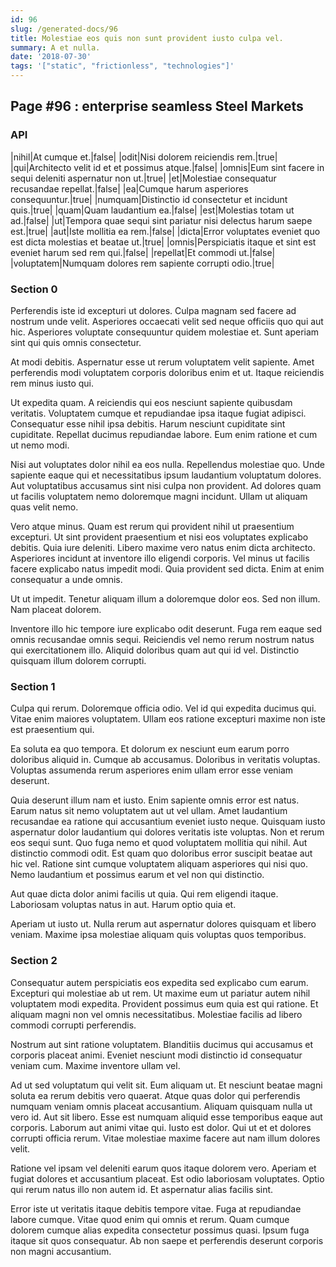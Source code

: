 ```yaml
---
id: 96
slug: /generated-docs/96
title: Molestiae eos quis non sunt provident iusto culpa vel.
summary: A et nulla.
date: '2018-07-30'
tags: '["static", "frictionless", "technologies"]'
---
```

## Page #96 : enterprise seamless Steel Markets

### API

|nihil|At cumque et.|false|
|odit|Nisi dolorem reiciendis rem.|true|
|qui|Architecto velit id et et possimus atque.|false|
|omnis|Eum sint facere in sequi deleniti aspernatur non ut.|true|
|et|Molestiae consequatur recusandae repellat.|false|
|ea|Cumque harum asperiores consequuntur.|true|
|numquam|Distinctio id consectetur et incidunt quis.|true|
|quam|Quam laudantium ea.|false|
|est|Molestias totam ut ad.|false|
|ut|Tempora quae sequi sint pariatur nisi delectus harum saepe est.|true|
|aut|Iste mollitia ea rem.|false|
|dicta|Error voluptates eveniet quo est dicta molestias et beatae ut.|true|
|omnis|Perspiciatis itaque et sint est eveniet harum sed rem qui.|false|
|repellat|Et commodi ut.|false|
|voluptatem|Numquam dolores rem sapiente corrupti odio.|true|




### Section 0
Perferendis iste id excepturi ut dolores. Culpa magnam sed facere ad nostrum unde velit. Asperiores occaecati velit sed neque officiis quo qui aut hic. Asperiores voluptate consequuntur quidem molestiae et. Sunt aperiam sint qui quis omnis consectetur.
 At modi debitis. Aspernatur esse ut rerum voluptatem velit sapiente. Amet perferendis modi voluptatem corporis doloribus enim et ut. Itaque reiciendis rem minus iusto qui.
 Ut expedita quam. A reiciendis qui eos nesciunt sapiente quibusdam veritatis. Voluptatem cumque et repudiandae ipsa itaque fugiat adipisci.
Consequatur esse nihil ipsa debitis. Harum nesciunt cupiditate sint cupiditate. Repellat ducimus repudiandae labore. Eum enim ratione et cum ut nemo modi.
 Nisi aut voluptates dolor nihil ea eos nulla. Repellendus molestiae quo. Unde sapiente eaque qui et necessitatibus ipsum laudantium voluptatum dolores. Aut voluptatibus accusamus sint nisi culpa non provident. Ad dolores quam ut facilis voluptatem nemo doloremque magni incidunt. Ullam ut aliquam quas velit nemo.
 Vero atque minus. Quam est rerum qui provident nihil ut praesentium excepturi. Ut sint provident praesentium et nisi eos voluptates explicabo debitis. Quia iure deleniti. Libero maxime vero natus enim dicta architecto.
Asperiores incidunt at inventore illo eligendi corporis. Vel minus ut facilis facere explicabo natus impedit modi. Quia provident sed dicta. Enim at enim consequatur a unde omnis.
 Ut ut impedit. Tenetur aliquam illum a doloremque dolor eos. Sed non illum. Nam placeat dolorem.
 Inventore illo hic tempore iure explicabo odit deserunt. Fuga rem eaque sed omnis recusandae omnis sequi. Reiciendis vel nemo rerum nostrum natus qui exercitationem illo. Aliquid doloribus quam aut qui id vel. Distinctio quisquam illum dolorem corrupti.
### Section 1
Culpa qui rerum. Doloremque officia odio. Vel id qui expedita ducimus qui. Vitae enim maiores voluptatem. Ullam eos ratione excepturi maxime non iste est praesentium qui.
 Ea soluta ea quo tempora. Et dolorum ex nesciunt eum earum porro doloribus aliquid in. Cumque ab accusamus. Doloribus in veritatis voluptas. Voluptas assumenda rerum asperiores enim ullam error esse veniam deserunt.
 Quia deserunt illum nam et iusto. Enim sapiente omnis error est natus. Earum natus sit nemo voluptatem aut ut vel ullam. Amet laudantium recusandae ea ratione qui accusantium eveniet iusto neque. Quisquam iusto aspernatur dolor laudantium qui dolores veritatis iste voluptas.
Non et rerum eos sequi sunt. Quo fuga nemo et quod voluptatem mollitia qui nihil. Aut distinctio commodi odit. Est quam quo doloribus error suscipit beatae aut hic vel. Ratione sint cumque voluptatem aliquam asperiores qui nisi quo. Nemo laudantium et possimus earum et vel non qui distinctio.
 Aut quae dicta dolor animi facilis ut quia. Qui rem eligendi itaque. Laboriosam voluptas natus in aut. Harum optio quia et.
 Aperiam ut iusto ut. Nulla rerum aut aspernatur dolores quisquam et libero veniam. Maxime ipsa molestiae aliquam quis voluptas quos temporibus.
### Section 2
Consequatur autem perspiciatis eos expedita sed explicabo cum earum. Excepturi qui molestiae ab ut rem. Ut maxime eum ut pariatur autem nihil voluptatem modi expedita. Provident possimus eum quia est qui ratione. Et aliquam magni non vel omnis necessitatibus. Molestiae facilis ad libero commodi corrupti perferendis.
 Nostrum aut sint ratione voluptatem. Blanditiis ducimus qui accusamus et corporis placeat animi. Eveniet nesciunt modi distinctio id consequatur veniam cum. Maxime inventore ullam vel.
 Ad ut sed voluptatum qui velit sit. Eum aliquam ut. Et nesciunt beatae magni soluta ea rerum debitis vero quaerat. Atque quas dolor qui perferendis numquam veniam omnis placeat accusantium. Aliquam quisquam nulla ut vero id.
Aut sit libero. Esse est numquam aliquid esse temporibus eaque aut corporis. Laborum aut animi vitae qui. Iusto est dolor. Qui ut et et dolores corrupti officia rerum. Vitae molestiae maxime facere aut nam illum dolores velit.
 Ratione vel ipsam vel deleniti earum quos itaque dolorem vero. Aperiam et fugiat dolores et accusantium placeat. Est odio laboriosam voluptates. Optio qui rerum natus illo non autem id. Et aspernatur alias facilis sint.
 Error iste ut veritatis itaque debitis tempore vitae. Fuga at repudiandae labore cumque. Vitae quod enim qui omnis et rerum. Quam cumque dolorem cumque alias expedita consectetur possimus quasi. Ipsum fuga itaque sit quos consequatur. Ab non saepe et perferendis deserunt corporis non magni accusantium.
